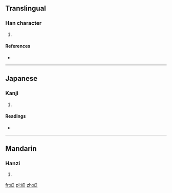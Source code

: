 ==Translingual==

===Han character===
{{Han char|rn=46|rad=山|as=04|sn=7|four=2273<sub>4</sub>|canj=山竹大 (UHK)|ids=⿰[[山]][[夭]]}}

# {{defn|Han|sort=山04}}

====References====
* {{Han ref|kx=0308.060|dkj=07916|hdz=10763.130|uh=5C86|ud=23686|bh=CAC7|bd=51911}}

----

==Japanese==

===Kanji===
{{ja-kanji|grade=|rs=山04}}

# {{defn|lang=ja|sort=山04}}

====Readings====
* {{ja-readings|on=[[えう]] (eu)|kun=}}

----

==Mandarin==

===Hanzi===
{{cmn-hanzi|pin=[[yǎo]] ([[yao3]])|wg=yao<sup>3</sup>}}

# {{defn|lang=cmn|sort=山04}}

[[fr:岆]]
[[pl:岆]]
[[zh:岆]]